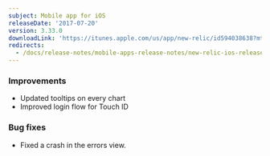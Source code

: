```yaml
---
subject: Mobile app for iOS
releaseDate: '2017-07-20'
version: 3.33.0
downloadLink: 'https://itunes.apple.com/us/app/new-relic/id594038638?mt=8'
redirects:
  - /docs/release-notes/mobile-apps-release-notes/new-relic-ios-release-notes/new-relic-ios-333
---
```


### Improvements

* Updated tooltips on every chart
* Improved login flow for Touch ID

### Bug fixes

* Fixed a crash in the errors view.
